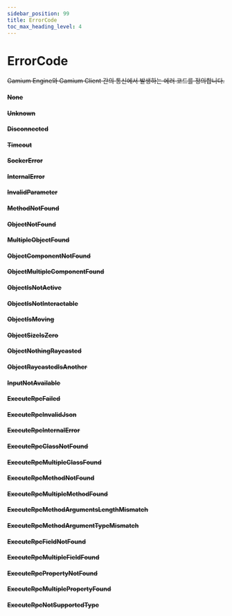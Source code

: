 ```yaml
---
sidebar_position: 99
title: ErrorCode
toc_max_heading_level: 4
---
```


# ErrorCode <s generated />

Gamium Engine와 Gamium Client 간의 통신에서 발생하는 에러 코드를 정의합니다.

#### None <s generated />

#### Unknown <s generated />

#### Disconnected <s generated />

#### Timeout <s generated />

#### SockerError <s generated />

#### InternalError <s generated />

#### InvalidParameter <s generated />

#### MethodNotFound <s generated />

#### ObjectNotFound <s generated />

#### MultipleObjectFound <s generated />

#### ObjectComponentNotFound <s generated />

#### ObjectMultipleComponentFound <s generated />

#### ObjectIsNotActive <s generated />

#### ObjectIsNotInteractable <s generated />

#### ObjectIsMoving <s generated />

#### ObjectSizeIsZero <s generated />

#### ObjectNothingRaycasted <s generated />

#### ObjectRaycastedIsAnother <s generated />

#### InputNotAvailable <s generated />

#### ExecuteRpcFailed <s generated />

#### ExecuteRpcInvalidJson <s generated />

#### ExecuteRpcInternalError <s generated />

#### ExecuteRpcClassNotFound <s generated />

#### ExecuteRpcMultipleClassFound <s generated />

#### ExecuteRpcMethodNotFound <s generated />

#### ExecuteRpcMultipleMethodFound <s generated />

#### ExecuteRpcMethodArgumentsLengthMismatch <s generated />

#### ExecuteRpcMethodArgumentTypeMismatch <s generated />

#### ExecuteRpcFieldNotFound <s generated />

#### ExecuteRpcMultipleFieldFound <s generated />

#### ExecuteRpcPropertyNotFound <s generated />

#### ExecuteRpcMultiplePropertyFound <s generated />

#### ExecuteRpcNotSupportedType <s generated />

